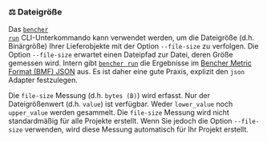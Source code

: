 
### ⚖️ Dateigröße

Das <code><a href="/de/docs/explanation/bencher-run/">bencher run</a></code> CLI-Unterkommando
kann verwendet werden, um die Dateigröße (d.h. Binärgröße) Ihrer Lieferobjekte mit der Option `--file-size` zu verfolgen.
Die Option `--file-size` erwartet einen Dateipfad zur Datei, deren Größe gemessen wird.
Intern gibt <code><a href="/de/docs/explanation/bencher-run/">bencher run</a></code>
die Ergebnisse im [Bencher Metric Format (BMF) JSON][json] aus.
Es ist daher eine gute Praxis, explizit den `json` Adapter festzulegen.

<FileSizeCode />

Die `file-size` Messung (d.h. `bytes (B)`) wird erfasst.
Nur der Dateigrößenwert (d.h. `value`) ist verfügbar.
Weder `lower_value` noch `upper_value` werden gesammelt.
Die `file-size` Messung wird nicht standardmäßig für alle Projekte erstellt.
Wenn Sie jedoch die Option `--file-size` verwenden, wird diese Messung automatisch für Ihr Projekt erstellt.

[json]: #-json